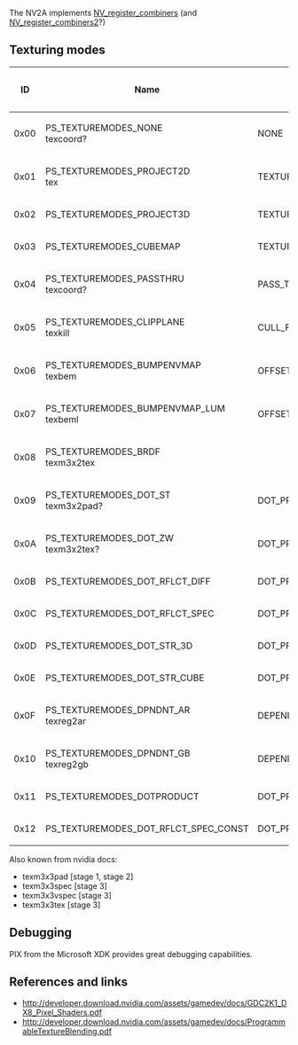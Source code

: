The NV2A implements [https://www.opengl.org/registry/specs/NV/register_combiners.txt NV_register_combiners] (and [https://www.opengl.org/registry/specs/NV/register_combiners2.txt NV_register_combiners2]?)

== Texturing modes ==

{|class="wikitable"
!ID
!Name
!GL Name
!Stage 1
!Stage 2
!Stage 3
!Stage 4
!Notes
|-
|0x00
|PS_TEXTUREMODES_NONE<br>texcoord?{{citation needed}}
|NONE
|*
|*
|*
|*
|
|-
|0x01
|PS_TEXTUREMODES_PROJECT2D<br>tex
|TEXTURE_2D
|*
|*
|*
|*
|
|-
|0x02
|PS_TEXTUREMODES_PROJECT3D
|TEXTURE_3D
|*
|*
|*
|*
|
|-
|0x03
|PS_TEXTUREMODES_CUBEMAP
|TEXTURE_CUBE_MAP_ARB
|*
|*
|*
|*
|
|-
|0x04
|PS_TEXTUREMODES_PASSTHRU<br>texcoord?{{citation needed}}
|PASS_THROUGH_NV
|*
|*
|*
|*
|
|-
|0x05
|PS_TEXTUREMODES_CLIPPLANE<br>texkill
|CULL_FRAGMENT_NV
|*
|*
|*
|*
|
|-
|0x06
|PS_TEXTUREMODES_BUMPENVMAP<br>texbem
|OFFSET_TEXTURE_2D_NV
|
|*
|*
|*
|
|-
|0x07
|PS_TEXTUREMODES_BUMPENVMAP_LUM<br>texbeml
|OFFSET_TEXTURE_2D_SCALE_NV
|
|*
|*
|*
|
|-
|0x08
|PS_TEXTUREMODES_BRDF<br>texm3x2tex
|
|
|
|*
|*
|
|-
|0x09
|PS_TEXTUREMODES_DOT_ST<br>texm3x2pad?{{citation needed}}
|DOT_PRODUCT_NV{{citation needed}}
|
|
|*
|*
|
|-
|0x0A
|PS_TEXTUREMODES_DOT_ZW<br>texm3x2tex?{{citation needed}}
|DOT_PRODUCT_NV{{citation needed}}
|
|
|*
|*
|
|-
|0x0B
|PS_TEXTUREMODES_DOT_RFLCT_DIFF
|DOT_PRODUCT_DIFFUSE_CUBE_MAP_NV{{citation needed}}
|
|
|*
|
|
|-
|0x0C
|PS_TEXTUREMODES_DOT_RFLCT_SPEC
|DOT_PRODUCT_CONST_EYE_REFLECT_CUBE_MAP_NV{{citation needed}}
|
|
|
|*
|
|-
|0x0D
|PS_TEXTUREMODES_DOT_STR_3D
|DOT_PRODUCT_TEXTURE_3D_NV
|
|
|
|*
|
|-
|0x0E
|PS_TEXTUREMODES_DOT_STR_CUBE
|DOT_PRODUCT_REFLECT_CUBE_MAP_NV
|
|
|
|*
|
|-
|0x0F
|PS_TEXTUREMODES_DPNDNT_AR<br>texreg2ar
|DEPENDENT_AR_TEXTURE_2D_NV
|
|*
|*
|*
|
|-
|0x10
|PS_TEXTUREMODES_DPNDNT_GB<br>texreg2gb
|DEPENDENT_GB_TEXTURE_2D_NV
|
|*
|*
|*
|
|-
|0x11
|PS_TEXTUREMODES_DOTPRODUCT
|DOT_PRODUCT_NV
|
|*
|*
|
|
|-
|0x12
|PS_TEXTUREMODES_DOT_RFLCT_SPEC_CONST
|DOT_PRODUCT_CONST_EYE_REFLECT_CUBE_MAP_NV
|
|
|
|*
|
|}

Also known from nvidia docs: 
* texm3x3pad [stage 1, stage 2]
* texm3x3spec [stage 3]
* texm3x3vspec [stage 3]
* texm3x3tex [stage 3]

== Debugging ==

PIX from the Microsoft XDK provides great debugging capabilities.

== References and links ==

* http://developer.download.nvidia.com/assets/gamedev/docs/GDC2K1_DX8_Pixel_Shaders.pdf
* http://developer.download.nvidia.com/assets/gamedev/docs/ProgrammableTextureBlending.pdf